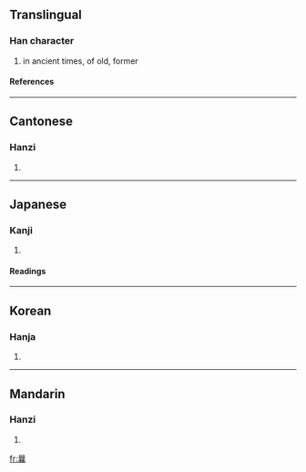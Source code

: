 ==Translingual==
===Han character===
{{Han char|rn=72|rad=日|as=17|sn=21|four=6073<sub>2</sub>|canj=日卜口女 (AYRV)}}
# in ancient times, of old, former
====References====
{{Han ref|kx=0501.370|dkj=14258|dj=0872.110|hdz=21542.040|uh=66E9|ud=26345|bh=C4E4|bd=50404}}

----
==Cantonese==
===Hanzi===
{{yue-hanzi|jyut=|y=nong5}}
# {{defn|Cantonese}}

----
==Japanese==
===Kanji===
{{ja-kanji|grade=|rs=日17}}
# {{defn|Japanese}} 
====Readings====
{{ja-readings|on=[[どう]] (dō), [[のう]] (nō)|kun=[[さき]] (saki), [[さきに]] (sakini)}}

----
==Korean==
===Hanja===
{{ko-hanja|hangeul=낭|eumhun=|rv=nang|mr=nang|y=nang}}
# {{defn|Korean}}

----
==Mandarin==
===Hanzi===
{{cmn-hanzi|pin=[[nǎng]] (nang3)|wg=nang<sup>3</sup>}}
# {{defn|Mandarin}}

[[fr:曩]]